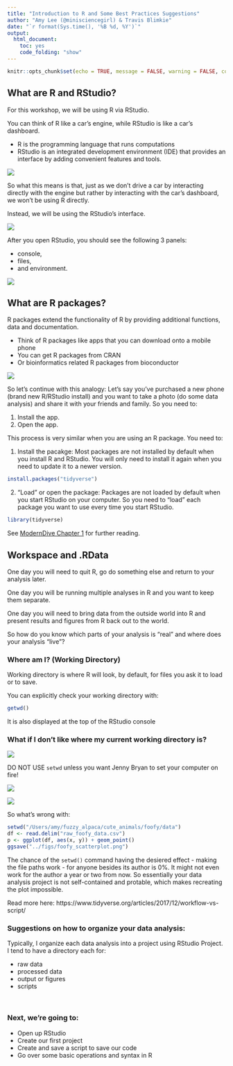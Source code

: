 ```yaml
---
title: "Introduction to R and Some Best Practices Suggestions"
author: "Amy Lee (@minisciencegirl) & Travis Blimkie"
date: "`r format(Sys.time(), '%B %d, %Y')`"
output:
  html_document:
    toc: yes
    code_folding: "show"
---
```


```r
knitr::opts_chunk$set(echo = TRUE, message = FALSE, warning = FALSE, comment = "")
```

## What are R and RStudio?

For this workshop, we will be using R via RStudio.

You can think of R like a car's engine, while RStudio is like a car's dashboard.

* R is the programming language that runs computations
* RStudio is an integrated development environment (IDE) that provides an
interface by adding convenient features and tools.

![](../images/R_vs_RStudio_v1.png)

So what this means is that, just as we don't drive a car by interacting directly
with the engine but rather by interacting with the car's dashboard, we won't be
using R directly.

Instead, we will be using the RStudio's interface.

![](../images/R_vs_RStudio_v2.png)

After you open RStudio, you should see the following 3 panels:

* console,
* files,
* and environment.

![](../images/RStudio_panels.png)

## What are R packages?
R packages extend the functionality of R by providing additional functions, data
and documentation.

* Think of R packages like apps that you can download onto a mobile phone
* You can get R packages from CRAN
* Or bioinformatics related R packages from bioconductor

![](../images/packages.png)

So let's continue with this analogy: Let's say you've purchased a new phone
(brand new R/RStudio install) and you want to take a photo (do some data
analysis) and share it with your friends and family. So you need to:

1. Install the app.
2. Open the app.

This process is very similar when you are using an R package. You need to:

1. Install the pacakge: Most packages are not installed by default when you
install R and RStudio. You will only need to install it again when you need to
update it to a newer version.

```r
install.packages("tidyverse")
```


2. "Load" or open the package: Packages are not loaded by default when you start
RStudio on your computer. So you need to "load" each package you want to use
every time you start RStudio.

```r
library(tidyverse)
```

See [ModernDive Chapter 1](https://moderndive.com/1-getting-started.html) for
further reading.


## Workspace and .RData

One day you will need to quit R, go do something else and return to your
analysis later.

One day you will be running multiple analyses in R and you want to keep them
separate.

One day you will need to bring data from the outside world into R and present
results and figures from R back out to the world.

So how do you know which parts of your analysis is "real" and where does your
analysis "live"?


### Where am I? (Working Directory)

Working directory is where R will look, by default, for files you ask it to load
or to save.

You can explicitly check your working directory with:

```r
getwd()
```

It is also displayed at the top of the RStudio console

### What if I don't like where my current working directory is?

![](../images/No_setwd_0.png)

DO NOT USE `setwd` unless you want Jenny Bryan to set your computer on fire!

![](../images/No_setwd_1.png)

![](../images/No_setwd_2.png)

So what's wrong with:

```r
setwd("/Users/amy/fuzzy_alpaca/cute_animals/foofy/data")
df <- read.delim("raw_foofy_data.csv")
p <- ggplot(df, aes(x, y)) + geom_point()
ggsave("../figs/foofy_scatterplot.png")
```

The chance of the `setwd()` command having the desiered effect - making the file
paths work - for anyone besides its author is 0%. It might not even work for the
author a year or two from now. So essentially your data analysis project is not
self-contained and protable, which makes recreating the plot impossible.

Read more here: https://www.tidyverse.org/articles/2017/12/workflow-vs-script/


### Suggestions on how to organize your data analysis:

Typically, I organize each data analysis into a project using RStudio Project. I
tend to have a directory each for:

* raw data
* processed data
* output or figures
* scripts

<br>

### Next, we're going to:

- Open up RStudio
- Create our first project
- Create and save a script to save our code
- Go over some basic operations and syntax in R

<br>
